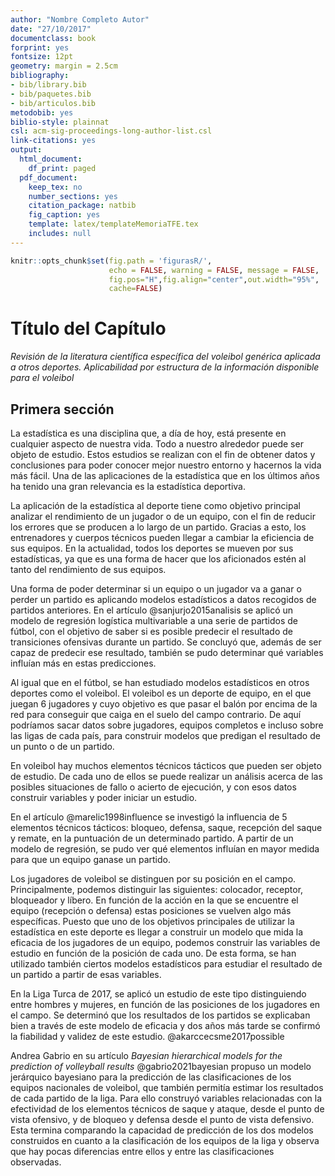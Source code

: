 ```yaml
---
author: "Nombre Completo Autor"
date: "27/10/2017"
documentclass: book
forprint: yes
fontsize: 12pt
geometry: margin = 2.5cm
bibliography:
- bib/library.bib
- bib/paquetes.bib
- bib/articulos.bib
metodobib: yes
biblio-style: plainnat
csl: acm-sig-proceedings-long-author-list.csl
link-citations: yes
output:
  html_document:
    df_print: paged
  pdf_document:
    keep_tex: no
    number_sections: yes
    citation_package: natbib
    fig_caption: yes
    template: latex/templateMemoriaTFE.tex
    includes: null
---
```




```r
knitr::opts_chunk$set(fig.path = 'figurasR/',
                      echo = FALSE, warning = FALSE, message = FALSE,
                      fig.pos="H",fig.align="center",out.width="95%",
                      cache=FALSE)

```


<!-- \setcounter{chapter}{2} -->
<!-- \setcounter{chapter}{2} escribir 2 para capítulo 3  -->
<!-- \pagenumbering{arabic} -->

\ifdefined\ifprincipal
\else
\setlength{\parindent}{1em}
\pagestyle{fancy}
\setcounter{tocdepth}{4}
\tableofcontents
<!-- \nocite{*} -->
\fi

\ifdefined\ifdoblecara
\fancyhead{}{}
\fancyhead[LE,RO]{\scriptsize\rightmark}
\fancyfoot[LO,RE]{\scriptsize\slshape \leftmark}
\fancyfoot[C]{}
\fancyfoot[LE,RO]{\footnotesize\thepage}
\else
\fancyhead{}{}
\fancyhead[RO]{\scriptsize\rightmark}
\fancyfoot[LO]{\scriptsize\slshape \leftmark}
\fancyfoot[C]{}
\fancyfoot[RO]{\footnotesize\thepage}
\fi
\renewcommand{\headrulewidth}{0.4pt}
\renewcommand{\footrulewidth}{0.4pt}


# Título del Capítulo

*Revisión de la literatura científica específica del voleibol genérica aplicada a otros deportes. Aplicabilidad por estructura de la información disponible para el voleibol*

## Primera sección

La estadística es una disciplina que, a día de hoy, está presente en cualquier aspecto de nuestra vida. Todo a nuestro alrededor puede ser objeto de estudio. Estos estudios se realizan con el fin de obtener datos y conclusiones para poder conocer mejor nuestro entorno y hacernos la vida más fácil. Una de las aplicaciones de la estadística que en los últimos años ha tenido una gran relevancia es la estadística deportiva. 

La aplicación de la estadística al deporte tiene como objetivo principal analizar el rendimiento de un jugador o de un equipo, con el fin de reducir los errores que se producen a lo largo de un partido. Gracias a esto, los entrenadores y cuerpos técnicos pueden llegar a cambiar la eficiencia de sus equipos. 
En la actualidad, todos los deportes se mueven por sus estadísticas, ya que es una forma de hacer que los aficionados estén al tanto del rendimiento de sus equipos. 

Una forma de poder determinar si un equipo o un jugador va a ganar o perder un partido es aplicando modelos estadísticos a datos recogidos de partidos anteriores. En el artículo @sanjurjo2015analisis se aplicó un modelo de regresión logística multivariable a una serie de partidos de fútbol, con el objetivo de saber si es posible predecir el resultado de transiciones ofensivas durante un partido. Se concluyó que, además de ser capaz de predecir ese resultado, también se pudo determinar qué variables influían más en estas predicciones.

Al igual que en el fútbol, se han estudiado modelos estadísticos en otros deportes como el voleibol. El voleibol es un deporte de equipo, en el que juegan 6 jugadores y cuyo objetivo es que pasar el balón por encima de la red para conseguir que caiga en el suelo del campo contrario. De aquí podríamos sacar datos sobre jugadores, equipos completos e incluso sobre las ligas de cada país, para construir modelos que predigan el resultado de un punto o de un partido.

En voleibol hay muchos elementos técnicos tácticos que pueden ser objeto de estudio. De cada uno de ellos se puede realizar un análisis acerca de las posibles situaciones de fallo o acierto de ejecución, y con esos datos construir variables y poder iniciar un estudio.

En el artículo @marelic1998influence se investigó la influencia de 5 elementos técnicos tácticos: bloqueo, defensa, saque, recepción del saque y remate, en la puntuación de un determinado partido. A partir de un modelo de regresión, se pudo ver qué elementos influían en mayor medida para que un equipo ganase un partido. 

Los jugadores de voleibol se distinguen por su posición en el campo. Principalmente, podemos distinguir las siguientes: colocador, receptor, bloqueador y líbero. En función de la acción en la que se encuentre el equipo (recepción o defensa) estas posiciones se vuelven algo más específicas.
Puesto que uno de los objetivos principales de utilizar la estadística en este deporte es llegar a construir un modelo que mida la eficacia de los jugadores de un equipo, podemos construir las variables de estudio en función de la posición de cada uno. De esta forma, se han utilizado también ciertos modelos estadísticos para estudiar el resultado de un partido a partir de esas variables.

En la Liga Turca de 2017, se aplicó un estudio de este tipo distinguiendo entre hombres y mujeres, en función de las posiciones de los jugadores en el campo. Se determinó que los resultados de los partidos se explicaban bien a través de este modelo de eficacia y dos años más tarde se confirmó la fiabilidad y validez de este estudio. @akarccecsme2017possible

Andrea Gabrio en su artículo *Bayesian hierarchical models for the prediction of volleyball results* @gabrio2021bayesian propuso un modelo jerárquico bayesiano para la predicción de las clasificaciones de los equipos nacionales de voleibol, que también permitía estimar los resultados de cada partido de la liga. Para ello construyó variables relacionadas con la efectividad de los elementos técnicos de saque y ataque, desde el punto de vista ofensivo, y de bloqueo y defensa desde el punto de vista defensivo. Esta termina comparando la capacidad de predicción de los dos modelos construidos en cuanto a la clasificación de los equipos de la liga y observa que hay pocas diferencias entre ellos y entre las clasificaciones observadas.





